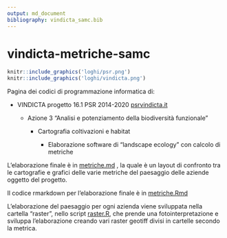 ```yaml
---
output: md_document
bibliography: vindicta_samc.bib
---
```


# vindicta-metriche-samc

```r
knitr::include_graphics('loghi/psr.png')
knitr::include_graphics('loghi/vindicta.png')
```

Pagina dei codici di programmazione informatica di:

-   VINDICTA progetto 16.1 PSR 2014-2020 [psrvindicta.it](https://www.psrvindicta.it/)

    -   Azione 3 "Analisi e potenziamento della biodiversità funzionale"

        -   Cartografia coltivazioni e habitat

            -   Elaborazione software di "landscape ecology" con calcolo di metriche

L'elaborazione finale è in [metriche.md](metriche.md) , la quale è un layout di confronto tra le cartografie e grafici delle varie metriche del paesaggio delle aziende oggetto del progetto.

Il codice rmarkdown per l'elaborazione finale è in [metriche.Rmd](metriche.Rmd)

L'elaborazione del paesaggio per ogni azienda viene sviluppata nella cartella "raster", nello script [raster.R](cartografia/raster.R), che prende una fotointerpretazione e sviluppa l'elaborazione creando vari raster geotiff divisi in cartelle secondo la metrica.
